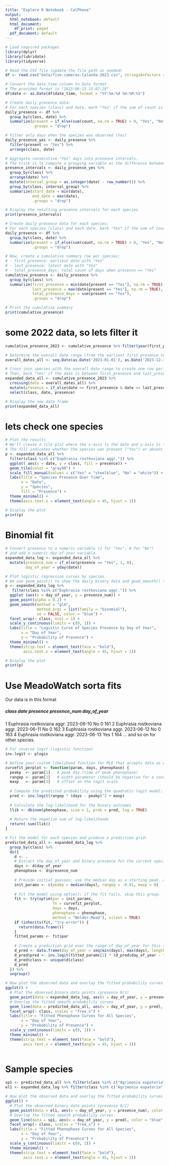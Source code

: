 ```yaml
---
title: "Explore R Notebook - CalPhene"
output:
  html_notebook: default
  html_document:
    df_print: paged
  pdf_document: default
---
```



```r
# Load required packages
library(dplyr)
library(lubridate)
library(tidyverse)
```


```r

# Read the CSV file (update the file path as needed)
df <- read.csv("data/five-cameras-Calanda-2023.csv", stringsAsFactors = FALSE)

# Convert the date_time column to Date format
# The provided format is "2023:06:13 15:07:28"
df$date <- as.Date(df$date_time, format = "%Y:%m:%d %H:%M:%S")

# Create daily presence data:
# For each species (class) and date, mark "Yes" if the sum of count is greater than 0.
daily_presence <- df %>%
  group_by(class, date) %>%
  summarize(present = if_else(sum(count, na.rm = TRUE) > 0, "Yes", "No"),
            .groups = "drop")

# Filter only days when the species was observed (Yes)
daily_presence_yes <- daily_presence %>%
  filter(present == "Yes") %>%
  arrange(class, date)

# Aggregate consecutive "Yes" days into presence intervals.
# The trick is to compute a grouping variable as the difference between the date (as integer) and the row number.
presence_intervals <- daily_presence_yes %>%
  group_by(class) %>%
  arrange(date) %>%
  mutate(interval_group = as.integer(date) - row_number()) %>%
  group_by(class, interval_group) %>%
  summarize(start_date = min(date),
            end_date = max(date),
            .groups = "drop")

# Display the resulting presence intervals for each species
print(presence_intervals)

``` 



```r
# Create daily presence data for each species:
# For each species (class) and each date, mark "Yes" if the sum of count > 0, else "No"
daily_presence <- df %>%
  group_by(class, date) %>%
  summarize(present = if_else(sum(count, na.rm = TRUE) > 0, "Yes", "No"),
            .groups = "drop")

# Now, create a cumulative summary row per species:
# - first_presence: earliest date with "Yes"
# - last_presence: latest date with "Yes"
# - total_presence_days: total count of days when presence == "Yes"
cumulative_presence <- daily_presence %>%
  group_by(class) %>%
  summarize(first_presence = min(date[present == "Yes"], na.rm = TRUE),
            last_presence = max(date[present == "Yes"], na.rm = TRUE),
            total_presence_days = sum(present == "Yes"),
            .groups = "drop")

# Print the cumulative summary
print(cumulative_presence)
``` 
# some 2022 data, so lets filter it


```r
cumulative_presence_2023 <- cumulative_presence %>% filter(year(first_presence) %in% c(2023))

# Determine the overall date range (from the earliest first_presence to the latest last_presence)
overall_dates_all <- seq.Date(as.Date('2023-01-01'), as.Date('2023-12-31'), by = "day")

# Cross join species with the overall date range to create one row per species per day.
# Then, mark "Yes" if the date is between first_presence and last_presence, otherwise "No".
expanded_data_all <- cumulative_presence_2023 %>%
  crossing(date = overall_dates_all) %>%
  mutate(presence = if_else(date >= first_presence & date <= last_presence, "Yes", "No")) %>%
  select(class, date, presence)

# Display the new data frame
print(expanded_data_all)
``` 
# lets check one species
```r
# Plot the results
# We'll create a tile plot where the x-axis is the date and y-axis is the species.
# The fill indicates whether the species was present ("Yes") or absent ("No").
p <- expanded_data_all %>% 
  filter(class %in% c("Euphrasia rostkoviana aggr.")) %>%
  ggplot( aes(x = date, y = class, fill = presence)) +
  geom_tile(color = "gray90") +
  scale_fill_manual(values = c("Yes" = "steelblue", "No" = "white")) +
  labs(title = "Species Presence Over Time",
       x = "Date",
       y = "Species",
       fill = "Presence") +
  theme_minimal() +
  theme(axis.text.x = element_text(angle = 45, hjust = 1))

# Display the plot
print(p)
``` 
# Binomial fit

```r

# Convert presence to a numeric variable (1 for "Yes", 0 for "No")
# and add a numeric day-of-year variable.
expanded_data_log <- expanded_data_all %>%
  mutate(presence_num = if_else(presence == "Yes", 1, 0),
         day_of_year = yday(date))

# Plot logistic regression curves by species.
# We use geom_point() to show the daily binary data and geom_smooth() to add a logistic curve.
p <- expanded_data_log %>%
   filter(class %in% c("Euphrasia rostkoviana aggr.")) %>%
  ggplot (aes(x = day_of_year, y = presence_num)) +
  geom_point(alpha = 0.2) +
  geom_smooth(method = "glm", 
              method.args = list(family = "binomial"), 
              se = FALSE, color = "blue") +
  facet_wrap(~ class, ncol = 1) +
  scale_y_continuous(limits = c(0, 1)) +
  labs(title = "Logistic Curve of Species Presence by Day of Year",
       x = "Day of Year",
       y = "Probability of Presence") +
  theme_minimal() +
  theme(strip.text = element_text(face = "bold"),
        axis.text.x = element_text(angle = 45, hjust = 1))

# Display the plot
print(p)
``` 
# Use MeadoWatch sorta fits

Our data is in this format

#####   class                          date         presence presence_num day_of_year
 1 Euphrasia rostkoviana aggr.    2023-06-10   No       0          161
 2 Euphrasia rostkoviana aggr.    2023-06-11   No       0          162
 3 Euphrasia rostkoviana aggr.    2023-06-12   No       0          163
 4 Euphrasia rostkoviana aggr.    2023-06-13   Yes      1          164
 ... and so on for other species.

```r

# For inverse logit (logistic function)
inv.logit <- plogis

# Define your custom likelihood function for MLE that accepts data as extra arguments.
curvefit_perplot <- function(param, days, phenophase) {
  peakp  <- param[1]   # peak day (time of peak phenophase)
  rangep <- param[2]   # width parameter (should be negative for a concave-down shape)
  maxp   <- param[3]   # offset on the logit scale
  
  # Compute the predicted probability using the quadratic logit model:
  pred <- inv.logit(rangep * (days - peakp)^2 + maxp)
  
  # Calculate the log-likelihood for the binary outcomes
  llik <- dbinom(phenophase, size = 1, prob = pred, log = TRUE)
  
  # Return the negative sum of log-likelihoods
  return(-sum(llik))
}

# Fit the model for each species and produce a prediction grid:
predicted_data_all <- expanded_data_log %>%
  group_by(class) %>%
  do({
    d <- .
    # Extract the day_of_year and binary presence for the current species
    days <- d$day_of_year
    phenophase <- d$presence_num
    
    # Provide initial guesses: use the median day as a starting peak, a small negative value for rangep, and 0 for maxp.
    init_params <- c(peakp = median(days), rangep = -0.01, maxp = 0)
    
    # Fit the model using optim(); if the fit fails, skip this group.
    fit <- try(optim(par = init_params, 
                     fn = curvefit_perplot, 
                     days = days, 
                     phenophase = phenophase,
                     method = "Nelder-Mead"), silent = TRUE)
    if (inherits(fit, "try-error")) {
      return(data.frame())
    }
    fitted_params <- fit$par
    
    # Create a prediction grid over the range of day_of_year for this species.
    d_pred <- data.frame(day_of_year = seq(min(days), max(days), length.out = 100))
    d_pred$pred <- inv.logit(fitted_params[2] * (d_pred$day_of_year - fitted_params[1])^2 + fitted_params[3])
    d_pred$class <- unique(d$class)
    d_pred
  }) %>%
  ungroup()

# Now plot the observed data and overlay the fitted probability curves for all species.
ggplot() +
  # Plot the observed binary data points (presence 0/1)
  geom_point(data = expanded_data_log, aes(x = day_of_year, y = presence_num), color = "red", size = 2, alpha = 0.8) +
  # Overlay the fitted smooth probability curves
  geom_line(data = predicted_data_all, aes(x = day_of_year, y = pred), color = "blue", size = 1) +
  facet_wrap(~ class, scales = "free_x") +
  labs(title = "Fitted Phenophase Curves for All Species",
       x = "Day of Year",
       y = "Probability of Presence") +
  scale_y_continuous(limits = c(0, 1)) +
  theme_minimal() +
  theme(strip.text = element_text(face = "bold"),
        axis.text.x = element_text(angle = 45, hjust = 1))
        
```  

# Sample species

```r
sp1 <- predicted_data_all %>% filter(class %in% c("Agrimonia eupatoria"))
el1 <- expanded_data_log %>% filter(class %in% c("Agrimonia eupatoria"))

# Now plot the observed data and overlay the fitted probability curves for all species.
ggplot() +
  # Plot the observed binary data points (presence 0/1)
  geom_point(data = el1, aes(x = day_of_year, y = presence_num), color = "red", size = 2, alpha = 0.8) +
  # Overlay the fitted smooth probability curves
  geom_line(data = sp1, aes(x = day_of_year, y = pred), color = "blue", size = 1) +
  facet_wrap(~ class, scales = "free_x") +
  labs(title = "Fitted Phenophase Curves for All Species",
       x = "Day of Year",
       y = "Probability of Presence") +
  scale_y_continuous(limits = c(0, 1)) +
  theme_minimal() +
  theme(strip.text = element_text(face = "bold"),
        axis.text.x = element_text(angle = 45, hjust = 1))
        
```  
